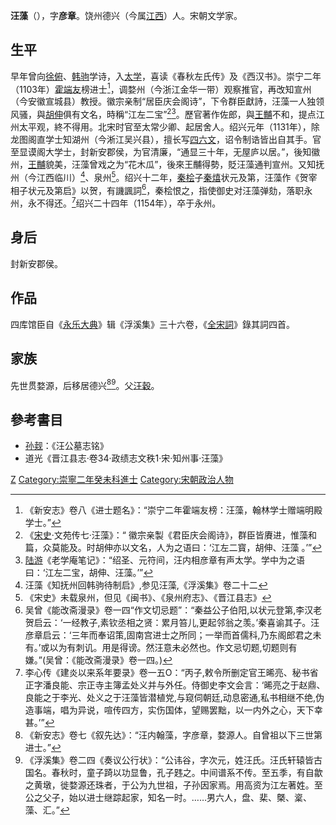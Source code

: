 {{Otheruses|other=名为汪藻的其他人物|汪藻 (成化進士)}}

'''汪藻'''（{{bd|1079年||1154年|catIdx=W汪}}），字'''彦章'''。饶州德兴（今属[[江西|江西]]）人。宋朝文学家。

== 生平 ==
早年曾向[[徐俯|徐俯]]、[[韩驹|韩驹]]学诗，入[[太学|太学]]，喜读《春秋左氏传》及《西汉书》。崇宁二年（1103年）[[霍端友|霍端友]]榜进士<ref>《新安志》卷八《进士题名》：“崇宁二年霍端友榜：汪藻，翰林学士赠端明殿学士。”</ref>，调婺州（今浙江金华一带）观察推官，再改知宣州（今安徽宣城县）教授。徽宗亲制“居臣庆会阁诗”，下令群臣獻詩，汪藻一人独领风骚，與[[胡伸|胡伸]]俱有文名，時稱“江左二宝”<ref>《[[宋史|宋史]]·文苑传七·汪藻》：“ 徽宗亲製《君臣庆会阁诗》，群臣皆賡进，惟藻和篇，众莫能及。时胡伸亦以文名，人为之语曰：‘江左二寳，胡伸、汪藻 。’”</ref><ref>[[陆游|陆游]]《老学庵笔记》：“绍圣、元符间，汪内相彦章有声太学。学中为之语曰：‘江左二宝，胡伸、汪藻。’”</ref>。歷官著作佐郎，與[[王黼|王黼]]不和，提点江州太平观，終不得用。北宋时官至太常少卿、起居舍人。绍兴元年（1131年），除龙图阁直学士知湖州（今淅江吴兴县），擅长写[[四六文|四六文]]，诏令制诰皆出自其手。官至显谟阁大学士，封新安郡侯，为官清廉，“通显三十年，无屋庐以居。”，後知徽州，[[王黼|王黼]]貌美，汪藻曾戏之为“花木瓜”，後來王黼得勢，貶汪藻通判宣州。又知抚州（今江西临川）<ref>汪藻《知抚州回韩驹待制启》,参见汪藻,《浮溪集》卷二十二</ref>、泉州<ref>《宋史》未载泉州，但见《闽书》、《泉州府志》、《晋江县志》</ref>。绍兴十二年，[[秦桧|秦桧]]子[[秦熺|秦熺]]状元及第，汪藻作《贺宰相子状元及第启》以贺，有譏諷詞<ref>吴曾《能改斋漫录》卷一四“作文切忌题”：“秦益公子伯阳,以状元登第,李汉老贺启云：‘一经教子,素钦丞相之贤：累月笞儿,更起邻翁之羡。’秦喜谕其子。汪彦章启云：‘三年而奉诏策,固南宫进士之所同；一举而首儒科,乃东阁郎君之未有。’或以为有刺讥。用是得谤。然汪意未必然也。作文忌切题,切题则有嫌。”(吴曾：《能改斋漫录》卷一四。)</ref>，秦桧恨之，指使御史对汪藻弹劾，落职永州，永不得还。<ref>李心传《建炎以来系年要录》卷一五O：“丙子,敕令所删定官王晞亮、秘书省正字潘良能、宗正寺主簿孟处义并与外任。侍御史李文会言：‘晞亮之于赵鼎、良能之于李光、处义之于汪藻皆潜植党,与窥伺朝廷,动息密通,私书相继不绝,伪造事端，唱为异说，喧传四方，实伤国体，望赐罢黜，以一内外之心，天下幸甚。’”</ref>绍兴二十四年（1154年），卒于永州。

== 身后 ==
封新安郡侯。

== 作品 ==
四库馆臣自《[[永乐大典|永乐大典]]》辑《浮溪集》三十六卷，《[[全宋詞|全宋詞]]》錄其詞四首。

== 家族 ==
先世贯婺源，后移居德兴<ref>《新安志》卷七《叙先达》：“汪内翰藻，字彦章，婺源人。自曾祖以下三世第进士。”</ref><ref>《浮溪集》卷二四《奏议公行状》：“公讳谷，字次元，姓汪氏。汪氏轩辕皆古国名。春秋时，童子踦以功显鲁，孔子韪之。中间谱系不传。至五季，有自歙之黄墩，徙婺源还珠者，于公为九世祖，子孙因家焉。用高资为江左著姓。至公之父子，始以进士继踪起家，知名一时。……男六人，盘、棐、槩、楶、藻、汇。”</ref>。父[[汪穀|汪穀]]。

== 參考書目 ==
{{reflist|2}}
* [[孙觌|孙觌]]：《汪公墓志铭》
* 道光《晋江县志·卷34·政绩志文秩1·宋·知州事·汪藻》

{{Authority control}}

{{DEFAULTSORT:Wang}}
[[Category:汪姓|Z]]
[[Category:崇寧二年癸未科進士|Category:崇寧二年癸未科進士]]
[[Category:宋朝政治人物|Category:宋朝政治人物]]